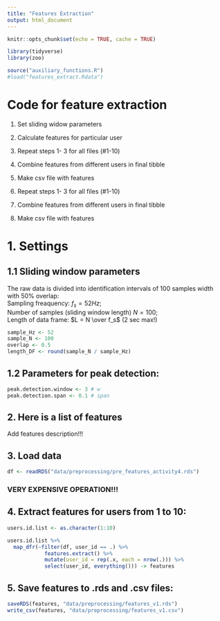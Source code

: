 ```yaml
---
title: "Features Extraction"
output: html_document
---
```


```r
knitr::opts_chunk$set(echo = TRUE, cache = TRUE)

library(tidyverse)
library(zoo)

source("auxiliary_functions.R")
#load("features_extract.Rdata")
```

# Code for feature extraction

1. Set sliding widow parameters
2. Calculate features for particular user  
2. Repeat steps 1- 3 for all files (#1-10)  
3. Combine features from different users in final tibble  
4. Make csv file with features  

4. Repeat steps 1- 3 for all files (#1-10)  
5. Combine features from different users in final tibble  
6. Make csv file with features  
  
# 1. Settings

## 1.1 Sliding window parameters
   
The raw data is divided into identification intervals of 100 samples width with 50% overlap:  
Sampling freaquency: $f_s = 52 Hz$;  
Number of samples (sliding window length) $N = 100$;  
Length of data frame: $L = N \over f_s$ (2 sec max!)
```r
sample_Hz <- 52
sample_N <- 100 
overlap <- 0.5
length_DF <- round(sample_N / sample_Hz)
```

## 1.2 Parameters for peak detection:
```r
peak.detection.window <- 3 # w
peak.detection.span <- 0.1 # span
```

## 2. Here is a list of features

Add features description!!! 

## 3. Load data
```r
df <- readRDS("data/preprocessing/pre_features_activity4.rds")
```

### **VERY EXPENSIVE OPERATION!!!**

## 4. Extract features for users from 1 to 10: 

```r
users.id.list <- as.character(1:10)

users.id.list %>% 
  map_dfr(~filter(df, user_id == .) %>% 
            features.extract() %>% 
            mutate(user_id = rep(.x, each = nrow(.))) %>% 
            select(user_id, everything())) -> features
```

## 5. Save features to .rds and .csv files:

```r
saveRDS(features, "data/preprocessing/features_v1.rds")
write_csv(features, "data/preprocessing/features_v1.csv")
```


